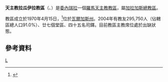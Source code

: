 {{Infobox Roman Catholic diocese
|Roman Catholic Diocese of = 天主教拉瓜伊拉教區
|Latin name of diocese = Dioecesis Guairiensis
|image = Vargas in Venezuela.svg
|caption = 教區範圍
|location = [[委內瑞拉|委內瑞拉]]
|territory =[[瓦爾加斯州|瓦爾加斯州]]
|population =295,750
|rite = 拉丁禮
|patron = 
|province = 加拉加斯
|established = 1970年
|cathedral = 聖伯多祿主教座堂
|副主教座堂 =
|leadership = 主教
|website =
|教宗 = 
|metropolitan =
|ordinary = 懸空
|coadjutor bishop = 
|emeritus = 
}}

'''天主教拉瓜伊拉教區'''（{{lang-la|Dioecesis Guairiensis}}、{{lang-es|Diócesis de La Guaira}}）是[[委內瑞拉|委內瑞拉]]一個[[羅馬天主教|羅馬天主教]][[教區|教區]]，屬[[天主教加拉加斯總教區|加拉加斯總教區]]。

教區成立於1970年4月15日，<ref>{{Cite web |url=http://www.vatican.va/holy_father/paul_vi/apost_constitutions/documents/hf_p-vi_apc_19700415_guairiensis_lt.html |title=升為教區的宗座憲令 |access-date=2013-07-01 |archive-date=2014-02-03 |archive-url=https://web.archive.org/web/20140203151431/http://www.vatican.va/holy_father/paul_vi/apost_constitutions/documents/hf_p-vi_apc_19700415_guairiensis_lt.html |dead-url=no }}</ref>位於[[瓦爾加斯州|瓦爾加斯州]]。2004年有教友295,750人（佔轄區總人口91.0%）、廿七個堂區、四十五名司鐸。目前教區主教席位處於出缺狀態。
==參考資料==
{{reflist}}
{{委內瑞拉天主教教區}}

[[Category:委內瑞拉天主教教區|L]]